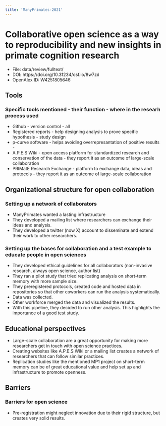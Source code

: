 ---
title: 'ManyPrimates-2021'
---

# Collaborative open science as a way to reproducibility and new insights in primate cognition research

-   File: data/review/fulltext/
-   DOI: https://doi.org/10.31234/osf.io/8w7zd
-   OpenAlex ID: W4251805646

## Tools

### Specific tools mentioned - their function - where in the researh process used

-   Github - version control - all
-   Registered reports - help designing analysis to prove specific hypothesis - study design
-   p-curve software - helps avoiding overrepresantation of positive results - 
-   A.P.E.S Wiki - open access platform for standardized research and conservation of the data - they report it as an outcome of large-scale collaboration
-   PRIMatE Research Exchange - platform to exchange data, ideas and protocols - they report it as an outcome of large-scale collaboration

## Organizational structure for open collaboration

### Setting up a network of collaborators

-   ManyPrimates wanted a lasting infrastructure
-   They developed a mailing list where researchers can exchange their ideas and analysis.
-   They developed a twitter (now X) account to disseminate and extend their work to other researchers.

### Setting up the bases for collaboration and a test example to educate people in open sciences

-   They developed ethical guidelines for all collaborators (non-invasive research, always open science, author list)
-   They ran a pilot study that tried replicating analysis on short-term memory with more sample size.
-   They preregistered protocols, created code and hosted data in repositories so that other coworkers can run the analysis systematically.
-   Data was collected.
-   Other workforce merged the data and visualized the results.
-   With this pipeline, they decided to run other analysis. This highlights the importance of a good test study.
 
## Educational perspectives

-   Large-scale collaboration are a great opportunity for making more researchers get in touch with open science practices.
-   Creating websites like A.P.E.S Wiki or a mailing list creates a network of researchers that can follow similar practices.
-   Replication studies like the mentioned MP1 project on short-term memory can be of great educational value and help set up and infrastructure to promote openness.

## Barriers

### Barriers for open science

-   Pre-registration might neglect innovation due to their rigid structure, but creates very solid results.